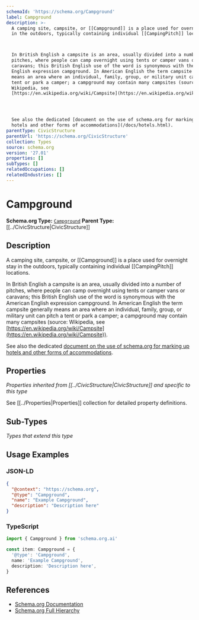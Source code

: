```yaml
---
schemaId: 'https://schema.org/Campground'
label: Campground
description: >-
  A camping site, campsite, or [[Campground]] is a place used for overnight stay
  in the outdoors, typically containing individual [[CampingPitch]] locations.



  In British English a campsite is an area, usually divided into a number of
  pitches, where people can camp overnight using tents or camper vans or
  caravans; this British English use of the word is synonymous with the American
  English expression campground. In American English the term campsite generally
  means an area where an individual, family, group, or military unit can pitch a
  tent or park a camper; a campground may contain many campsites (source:
  Wikipedia, see
  [https://en.wikipedia.org/wiki/Campsite](https://en.wikipedia.org/wiki/Campsite)).




  See also the dedicated [document on the use of schema.org for marking up
  hotels and other forms of accommodations](/docs/hotels.html).
parentType: CivicStructure
parentUrl: 'https://schema.org/CivicStructure'
collection: Types
source: schema.org
version: '27.01'
properties: []
subTypes: []
relatedOccupations: []
relatedIndustries: []
---
```

# Campground

**Schema.org Type:** [`Campground`](https://schema.org/Campground)
**Parent Type:** [[../CivicStructure|CivicStructure]]

## Description

A camping site, campsite, or [[Campground]] is a place used for overnight stay in the outdoors, typically containing individual [[CampingPitch]] locations.


In British English a campsite is an area, usually divided into a number of pitches, where people can camp overnight using tents or camper vans or caravans; this British English use of the word is synonymous with the American English expression campground. In American English the term campsite generally means an area where an individual, family, group, or military unit can pitch a tent or park a camper; a campground may contain many campsites (source: Wikipedia, see [https://en.wikipedia.org/wiki/Campsite](https://en.wikipedia.org/wiki/Campsite)).



See also the dedicated [document on the use of schema.org for marking up hotels and other forms of accommodations](/docs/hotels.html).

## Properties

*Properties inherited from [[../CivicStructure|CivicStructure]] and specific to this type*

See [[../Properties|Properties]] collection for detailed property definitions.

## Sub-Types

*Types that extend this type*

## Usage Examples

### JSON-LD

```json
{
  "@context": "https://schema.org",
  "@type": "Campground",
  "name": "Example Campground",
  "description": "Description here"
}
```

### TypeScript

```typescript
import { Campground } from 'schema.org.ai'

const item: Campground = {
  '@type': 'Campground',
  name: 'Example Campground',
  description: 'Description here',
}
```

## References

- [Schema.org Documentation](https://schema.org/Campground)
- [Schema.org Full Hierarchy](https://schema.org/docs/full.html)
